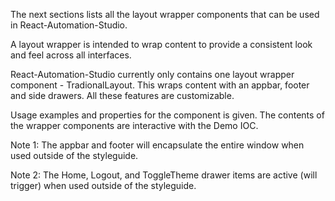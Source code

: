 
<Meta title="Documentation/Style Guide/Layout Components/Layout Components" />

The next sections lists all the layout wrapper components that can be used in React-Automation-Studio.

A layout wrapper is intended to wrap content to provide a consistent look and feel across all interfaces.

React-Automation-Studio currently only contains one layout wrapper component - TradionalLayout. This wraps content with an appbar, footer and side drawers. All these features are customizable.

Usage examples and properties for the component is given. The contents of the wrapper components are interactive with the Demo IOC.

Note 1: The appbar and footer will encapsulate the entire window when used outside of the styleguide.

Note 2: The Home, Logout, and ToggleTheme drawer items are active (will trigger) when used outside of the styleguide.
